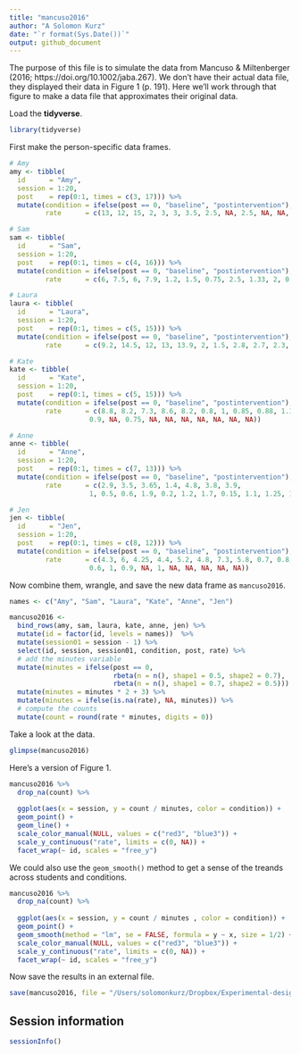 ```yaml
---
title: "mancuso2016"
author: "A Solomon Kurz"
date: "`r format(Sys.Date())`"
output: github_document
---
```


The purpose of this file is to simulate the data from Mancuso & Miltenberger (2016; https://doi.org/10.1002/jaba.267). We don't have their actual data file, they displayed their data in Figure 1 (p. 191). Here we'll work through that figure to make a data file that approximates their original data.

Load the **tidyverse**.

```r
library(tidyverse)
```

First make the person-specific data frames.

```r
# Amy
amy <- tibble(
  id      = "Amy",
  session = 1:20,
  post    = rep(0:1, times = c(3, 17))) %>% 
  mutate(condition = ifelse(post == 0, "baseline", "postintervention"),
         rate      = c(13, 12, 15, 2, 3, 3, 3.5, 2.5, NA, 2.5, NA, NA, NA, NA, NA, NA, NA, NA, NA, NA))

# Sam
sam <- tibble(
  id      = "Sam",
  session = 1:20,
  post    = rep(0:1, times = c(4, 16))) %>% 
  mutate(condition = ifelse(post == 0, "baseline", "postintervention"),
         rate      = c(6, 7.5, 6, 7.9, 1.2, 1.5, 0.75, 2.5, 1.33, 2, 0.9, NA, 1.8, NA, NA, NA, NA, NA, NA, NA))

# Laura
laura <- tibble(
  id      = "Laura",
  session = 1:20,
  post    = rep(0:1, times = c(5, 15))) %>% 
  mutate(condition = ifelse(post == 0, "baseline", "postintervention"),
         rate      = c(9.2, 14.5, 12, 13, 13.9, 2, 1.5, 2.8, 2.7, 2.3, NA, 3.75, NA, NA, NA, NA, NA, NA, NA, NA))

# Kate
kate <- tibble(
  id      = "Kate",
  session = 1:20,
  post    = rep(0:1, times = c(5, 15))) %>% 
  mutate(condition = ifelse(post == 0, "baseline", "postintervention"),
         rate      = c(8.8, 8.2, 7.3, 8.6, 8.2, 0.8, 1, 0.85, 0.88, 1.1, 
                    0.9, NA, 0.75, NA, NA, NA, NA, NA, NA, NA))

# Anne
anne <- tibble(
  id      = "Anne",
  session = 1:20,
  post    = rep(0:1, times = c(7, 13))) %>% 
  mutate(condition = ifelse(post == 0, "baseline", "postintervention"),
         rate      = c(2.9, 3.5, 3.65, 1.4, 4.8, 3.8, 3.9, 
                    1, 0.5, 0.6, 1.9, 0.2, 1.2, 1.7, 0.15, 1.1, 1.25, 1, NA, 0.2))

# Jen
jen <- tibble(
  id      = "Jen",
  session = 1:20,
  post    = rep(0:1, times = c(8, 12))) %>% 
  mutate(condition = ifelse(post == 0, "baseline", "postintervention"),
         rate      = c(4.3, 6, 4.25, 4.4, 5.2, 4.8, 7.3, 5.8, 0.7, 0.8, 
                    0.6, 1, 0.9, NA, 1, NA, NA, NA, NA, NA))
```

Now combine them, wrangle, and save the new data frame as `mancuso2016`.

```r
names <- c("Amy", "Sam", "Laura", "Kate", "Anne", "Jen")

mancuso2016 <-
  bind_rows(amy, sam, laura, kate, anne, jen) %>% 
  mutate(id = factor(id, levels = names))  %>% 
  mutate(session01 = session - 1) %>% 
  select(id, session, session01, condition, post, rate) %>% 
  # add the minutes variable
  mutate(minutes = ifelse(post == 0, 
                          rbeta(n = n(), shape1 = 0.5, shape2 = 0.7),
                          rbeta(n = n(), shape1 = 0.7, shape2 = 0.5))) %>% 
  mutate(minutes = minutes * 2 + 3) %>% 
  mutate(minutes = ifelse(is.na(rate), NA, minutes)) %>% 
  # compute the counts
  mutate(count = round(rate * minutes, digits = 0))
```

Take a look at the data.

```r
glimpse(mancuso2016)
```

Here's a version of Figure 1.

```r
mancuso2016 %>% 
  drop_na(count) %>% 
  
  ggplot(aes(x = session, y = count / minutes, color = condition)) +
  geom_point() +
  geom_line() +
  scale_color_manual(NULL, values = c("red3", "blue3")) +
  scale_y_continuous("rate", limits = c(0, NA)) +
  facet_wrap(~ id, scales = "free_y")
```

We could also use the `geom_smooth()` method to get a sense of the treands across students and conditions.

```r
mancuso2016 %>% 
  drop_na(count) %>% 
  
  ggplot(aes(x = session, y = count / minutes , color = condition)) +
  geom_point() +
  geom_smooth(method = "lm", se = FALSE, formula = y ~ x, size = 1/2) +
  scale_color_manual(NULL, values = c("red3", "blue3")) +
  scale_y_continuous("rate", limits = c(0, NA)) +
  facet_wrap(~ id, scales = "free_y")
```

Now save the results in an external file.

```r
save(mancuso2016, file = "/Users/solomonkurz/Dropbox/Experimental-design-and-the-GLMM/sketches/data/mancuso2016.rda")
```

## Session information

```r
sessionInfo()
```


